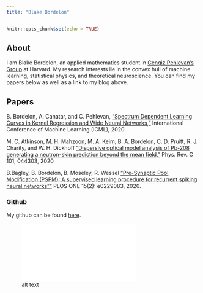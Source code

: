 ```yaml
---
title: "Blake Bordelon"
---
```



```r
knitr::opts_chunk$set(echo = TRUE)
```

## About

I am Blake Bordelon, an applied mathematics student in [Cengiz Pehlevan's Group](https://pehlevan.seas.harvard.edu/) at Harvard. My research interests lie in the convex hull of machine learning, statistical physics, and theoretical neuroscience. You can find my papers below as well as a link to my blog above. 

## Papers

B. Bordelon, A. Canatar, and C. Pehlevan, [“Spectrum Dependent Learning Curves in Kernel Regression and Wide Neural Networks,”](https://arxiv.org/abs/2002.02561) International Conference of Machine Learning (ICML), 2020.

M. C. Atkinson, M. H. Mahzoon, M. A. Keim, B. A. Bordelon, C. D. Pruitt, R. J. Charity, and W. H. Dickhoff [“Dispersive optical model analysis of Pb-208 generating a neutron-skin prediction beyond the mean field,”](https://journals.aps.org/prc/abstract/10.1103/PhysRevC.101.044303)
Phys. Rev. C 101, 044303, 2020

B.Bagley, B. Bordelon, B. Moseley, R. Wessel ["Pre-Synaptic Pool Modification (PSPM): A supervised learning procedure for recurrent spiking neural networks""](https://journals.plos.org/plosone/article?id=10.1371/journal.pone.0229083) PLOS ONE 15(2): e0229083, 2020.

### Github

My github can be found [here](https://github.com/blakebordelon).

![alt text][id]

[id]: figures/powerlaw_different_stages.pdf "Title"

